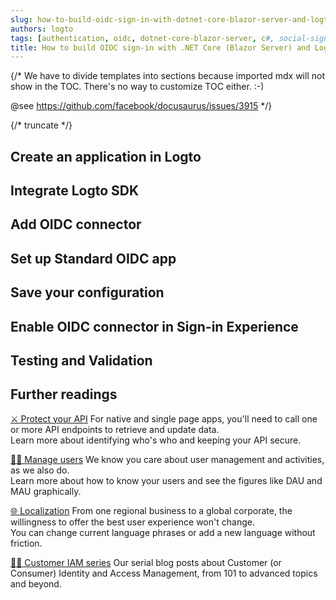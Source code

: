 ```yaml
---
slug: how-to-build-oidc-sign-in-with-dotnet-core-blazor-server-and-logto
authors: logto
tags: [authentication, oidc, dotnet-core-blazor-server, c#, social-sign-in, sign-in, login]
title: How to build OIDC sign-in with .NET Core (Blazor Server) and Logto
---
```


{/*
  We have to divide templates into sections because imported mdx will not show in the TOC.
  There's no way to customize TOC either. :-)

  @see https://github.com/facebook/docusaurus/issues/3915
*/}



{/* truncate */}

<Intro connector={connector} sdk=".NET Core (Blazor Server)" link="https://learn.microsoft.com/en-us/aspnet/core/blazor/hosting-models#blazor-server" />

## Create an application in Logto

<CreateApplication type="Traditional web" framework=".NET Core (Blazor Server)" />

## Integrate Logto SDK

<IntegrateSdk />

## Add OIDC connector

<AddSocialConnector connector={connector} />

## Set up Standard OIDC app

<ConnectorGuide />

## Save your configuration

<SaveYourConfiguration connector={connector} />

## Enable OIDC connector in Sign-in Experience

<EnableSocialConnector connector={connector} />

## Testing and Validation

<TestingAndValidation connector={connector} sdk=".NET Core (Blazor Server)" />

## Further readings

[⚔️ Protect your API](/docs/recipes/protect-your-api/) For native and single page apps, you'll need to call one or more API endpoints to retrieve and update data.<br/>
Learn more about identifying who's who and keeping your API secure.

[🧑‍🚀 Manage users](/docs/recipes/manage-users/) We know you care about user management and activities, as we also do.<br/>
Learn more about how to know your users and see the figures like DAU and MAU graphically.

[🌐 Localization](/docs/recipes/customize-sie/localized-language) From one regional business to a global corporate, the willingness to offer the best user experience won't change.<br/>
You can change current language phrases or add a new language without friction.

[🧑‍🎓 Customer IAM series](/blog/tags/ciam) Our serial blog posts about Customer (or Consumer) Identity and Access Management, from 101 to advanced topics and beyond.
